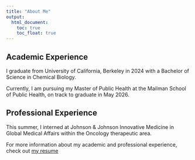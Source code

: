 ```yaml
---
title: "About Me"
output: 
  html_document:
    toc: true
    toc_float: true
---
```


## Academic Experience

I graduate from University of California, Berkeley in 2024 with a Bachelor of Science in Chemical Biology.

Currently, I am pursuing my Master of Public Health at the Mailman School of Public Health, on track to graduate in May 2026.

## Professional Experience

This summer, I interned at Johnson & Johnson Innovative Medicine in Global Medical Affairs within the Oncology therapeutic area. 

For more information about my academic and professional experience, check out [my resume](Nelson Gaillard Resume 2025.pdf)

